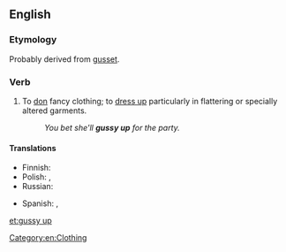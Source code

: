 ==English==

===Etymology===
Probably derived from [[gusset]].

===Verb===
{{en-verb|gussies up|gussying up|gussied up}}

# {{context|transitive|informal|lang=en}} To [[don]] fancy clothing; to [[dress up]] particularly in flattering or specially altered garments.
#:''You bet she'll '''gussy up''' for the party.''

====Translations====
{{trans-top}}
* Finnish: {{t|fi|pynttääntyä}}
* Polish: {{t+|pl|wystroić się|pf}}, {{t+|pl|stroić się|impf}}
* Russian: {{t+|ru|принаряжаться|tr=prinarjažát'sja}}
{{trans-mid}}
* Spanish: {{t+|es|arreglarse}}, {{t+|es|embellecer}}
{{trans-bottom}}

[[Category:en:Clothing]]

[[et:gussy up]]